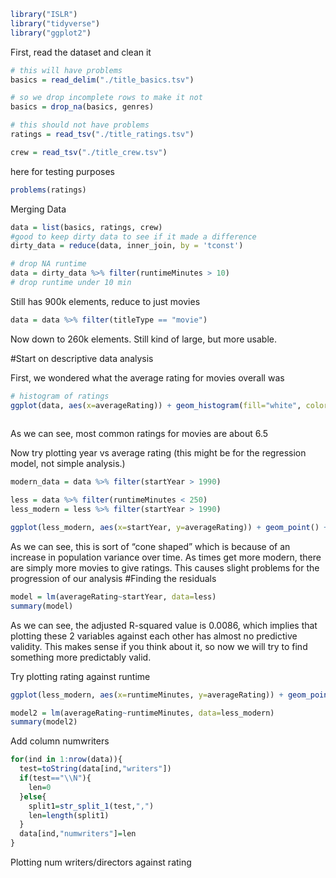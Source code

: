 ```r
library("ISLR") 
library("tidyverse") 
library("ggplot2")
```

First, read the dataset and clean it

```r
# this will have problems
basics = read_delim("./title_basics.tsv")

# so we drop incomplete rows to make it not
basics = drop_na(basics, genres)
```

```r
# this should not have problems
ratings = read_tsv("./title_ratings.tsv")
```

```r
crew = read_tsv("./title_crew.tsv")
```

here for testing purposes

```r
problems(ratings)
```

Merging Data

```r
data = list(basics, ratings, crew)
#good to keep dirty data to see if it made a difference
dirty_data = reduce(data, inner_join, by = 'tconst')
```

```r
# drop NA runtime
data = dirty_data %>% filter(runtimeMinutes > 10)
# drop runtime under 10 min
```

Still has 900k elements, reduce to just movies

```r
data = data %>% filter(titleType == "movie")
```

Now down to 260k elements. Still kind of large, but more usable.

#Start on descriptive data analysis

First, we wondered what the average rating for movies overall was

```r
# histogram of ratings
ggplot(data, aes(x=averageRating)) + geom_histogram(fill="white", color="black")+ggtitle("Distribution of Ratings") + scale_x_continuous(name="rating", breaks=seq(0, 10, 1)) + scale_y_continuous(name="Number of Movies", breaks=seq(0, 200000, 20000))
  
```

As we can see, most common ratings for movies are about 6.5

Now try plotting year vs average rating (this might be for the regression model, not simple analysis.)
```r
modern_data = data %>% filter(startYear > 1990)
```
```r
less = data %>% filter(runtimeMinutes < 250)
less_modern = less %>% filter(startYear > 1990)
```
```r
ggplot(less_modern, aes(x=startYear, y=averageRating)) + geom_point() + scale_x_discrete(name="Release Year", breaks=seq(1892, 2023, 10))
```

As we can see, this is sort of "cone shaped" which is because of an increase in population variance over time. As times get more modern, there are simply more movies to give ratings. This causes slight problems for the progression of our analysis
#Finding the residuals

```r
model = lm(averageRating~startYear, data=less)
summary(model)
```

As we can see, the adjusted R-squared value is 0.0086, which implies that plotting these 2 variables against each other has almost no predictive validity. This makes sense if you think about it, so now we will try to find something more predictably valid.

Try plotting rating against runtime
```r
ggplot(less_modern, aes(x=runtimeMinutes, y=averageRating)) + geom_point() +scale_x_discrete(breaks=seq(0,250,10))
```

```r
model2 = lm(averageRating~runtimeMinutes, data=less_modern)
summary(model2)
```

Add column numwriters
```r
for(ind in 1:nrow(data)){
  test=toString(data[ind,"writers"])
  if(test=="\\N"){
    len=0
  }else{
    split1=str_split_1(test,",")
    len=length(split1)
  }
  data[ind,"numwriters"]=len
}
```

Plotting num writers/directors against rating
```r

```












